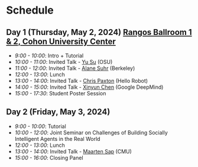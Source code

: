 # Schedule 

## Day 1 (Thursday, May 2, 2024) [Rangos Ballroom 1 & 2, Cohon University Center](https://www.cmu.edu/cohon-university-center/images/floor-plans/CUC_2.pdf)

- _9:00 - 10:00_: Intro + Tutorial
- _10:00 - 11:00_: Invited Talk - [Yu Su](https://ysu1989.github.io/) (OSU)
- _11:00 - 12:00_: Invited Talk - [Alane Suhr](https://www.alanesuhr.com/) (Berkeley)
- _12:00 - 13:00_: Lunch
- _13:00 - 14:00_: Invited Talk - [Chris Paxton](https://twitter.com/chris_j_paxton) (Hello Robot)
- _14:00 - 15:00_: Invited Talk - [Xinyun Chen](https://jungyhuk.github.io/) (Google DeepMind)
- _15:00 - 17:30_: Student Poster Session

## Day 2 (Friday, May 3, 2024)
- _9:00 - 10:00_: Tutorial
- _10:00 - 12:00_: Joint Seminar on Challenges of Building Socially Intelligent Agents in the Real World
- _12:00 - 13:00_: Lunch
- _13:00 - 14:00_: Invited Talk - [Maarten Sap](https://maartensap.com/) (CMU)
- _15:00 - 16:00_: Closing Panel

